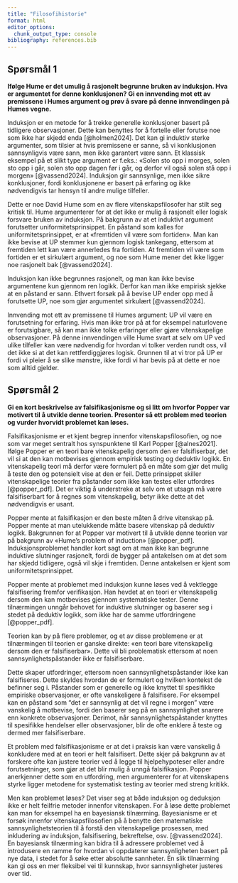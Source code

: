 ```yaml
---
title: "Filosofihistorie"
format: html
editor_options: 
  chunk_output_type: console
bibliography: references.bib
---
```


## Spørsmål 1

**Ifølge Hume er det umulig å rasjonelt begrunne bruken av induksjon. Hva er argumentet for denne konklusjonen? Gi en innvending mot ett av premissene i Humes argument og prøv å svare på denne innvendingen på Humes vegne.**

Induksjon er en metode for å trekke generelle konklusjoner basert på tidligere observasjoner. Dette kan benyttes for å fortelle eller forutse noe som ikke har skjedd enda [@holmen2024]. Det kan gi induktiv sterke argumenter, som tilsier at hvis premissene er sanne, så vi konklusjonen sannsynligvis være sann, men ikke garantert være sann. Et klassisk eksempel på et slikt type argument er f.eks.: «Solen sto opp i morges, solen sto opp i går, solen sto opp dagen før i går, og derfor vil også solen stå opp i morgen» [@vassend2024]. Induksjon gir sannsynlige, men ikke sikre konklusjoner, fordi konklusjonene er basert på erfaring og ikke nødvendigvis tar hensyn til andre mulige tilfeller.

Dette er noe David Hume som en av flere vitenskapsfilosofer har stilt seg kritisk til. Hume argumenterer for at det ikke er mulig å rasjonelt eller logisk forsvare bruken av induksjon. På bakgrunn av at et induktivt argument forutsetter uniformitetsprinsippet. En påstand som kalles for uniformitetsprinsippet, er at «fremtiden vil være som fortiden». Man kan ikke bevise at UP stemmer kun gjennom logisk tankegang, ettersom at fremtiden lett kan være annerledes fra fortiden. At fremtiden vil være som fortiden er et sirkulært argument, og noe som Hume mener det ikke ligger noe rasjonelt bak [@vassend2024].

Induksjon kan ikke begrunnes rasjonelt, og man kan ikke bevise argumentene kun gjennom ren logikk. Derfor kan man ikke empirisk sjekke at en påstand er sann. Ethvert forsøk på å bevise UP ender opp med å forutsette UP, noe som gjør argumentet sirkulært [@vassend2024].

Innvending mot ett av premissene til Humes argument: UP vil være en forutsetning for erfaring. Hvis man ikke tror på at for eksempel naturlovene er forutsigbare, så kan man ikke tolke erfaringer eller gjøre vitenskapelige observasjoner. På denne innvendingen ville Hume svart at selv om UP ved ulike tilfeller kan være nødvendig for hvordan vi tolker verden rundt oss, vil det ikke si at det kan rettferdiggjøres logisk. Grunnen til at vi tror på UP er fordi vi pleier å se slike mønstre, ikke fordi vi har bevis på at dette er noe som alltid gjelder.

## Spørsmål 2

**Gi en kort beskrivelse av falsifikasjonisme og si litt om hvorfor Popper var motivert til å utvikle denne teorien. Presenter så ett problem med teorien og vurder hvorvidt problemet kan løses.**

Falsifikasjonisme er et kjent begrep innenfor vitenskapsfilosofien, og noe som var meget sentralt hos synspunktene til Karl Popper [@alnes2021]. Ifølge Popper er en teori bare vitenskapelig dersom den er falsifiserbar, det vil si at den kan motbevises gjennom empirisk testing og deduktiv logikk. En vitenskapelig teori må derfor være formulert på en måte som gjør det mulig å teste den og potensielt vise at den er feil. Dette prinsippet skiller vitenskapelige teorier fra påstander som ikke kan testes eller utfordres [@popper_pdf]. Det er viktig å understreke at selv om et utsagn må være falsifiserbart for å regnes som vitenskapelig, betyr ikke dette at det nødvendigvis er usant.

Popper mente at falsifikasjon er den beste måten å drive vitenskap på. Popper mente at man utelukkende måtte basere vitenskap på deduktiv logikk. Bakgrunnen for at Popper var motivert til å utvikle denne teorien var på bakgrunn av «Hume’s problem of induction» [@popper_pdf]. Induksjonsproblemet handler kort sagt om at man ikke kan begrunne induktive slutninger rasjonelt, fordi de bygger på antakelsen om at det som har skjedd tidligere, også vil skje i fremtiden. Denne antakelsen er kjent som uniformitetsprinsippet.

Popper mente at problemet med induksjon kunne løses ved å vektlegge falsifisering fremfor verifikasjon. Han hevdet at en teori er vitenskapelig dersom den kan motbevises gjennom systematiske tester. Denne tilnærmingen unngår behovet for induktive slutninger og baserer seg i stedet på deduktiv logikk, som ikke har de samme utfordringene [@popper_pdf].

Teorien kan by på flere problemer, og et av disse problemene er at tilnærmingen til teorien er ganske direkte: «en teori bare vitenskapelig dersom den er falsifiserbar». Dette vil bli problematisk ettersom at noen sannsynlighetspåstander ikke er falsifiserbare.

Dette skaper utfordringer, ettersom noen sannsynlighetspåstander ikke kan falsifiseres. Dette skyldes hvordan de er formulert og hvilken kontekst de befinner seg i. Påstander som er generelle og ikke knyttet til spesifikke empiriske observasjoner, er ofte vanskeligere å falsifisere. For eksempel kan en påstand som "det er sannsynlig at det vil regne i morgen" være vanskelig å motbevise, fordi den baserer seg på en sannsynlighet snarere enn konkrete observasjoner. Derimot, når sannsynlighetspåstander knyttes til spesifikke hendelser eller observasjoner, blir de ofte enklere å teste og dermed mer falsifiserbare.

Et problem med falsifikasjonisme er at det i praksis kan være vanskelig å konkludere med at en teori er helt falsifisert. Dette skjer på bakgrunn av at forskere ofte kan justere teorier ved å legge til hjelpehypoteser eller andre forutsetninger, som gjør at det blir mulig å unngå falsifikasjon. Popper anerkjenner dette som en utfordring, men argumenterer for at vitenskapens styrke ligger metodene for systematisk testing av teorier med streng kritikk.

Men kan problemet løses? Det viser seg at både induksjon og deduksjon ikke er helt feilfrie metoder innenfor vitenskapen. For å løse dette problemet kan man for eksempel ha en bayesiansk tilnærming. Bayesianisme er et forsøk innenfor vitenskapsfilosofien på å benytte den matematiske sannsynlighetsteorien til å forstå den vitenskapelige prosessen, med inkludering av induksjon, falsifisering, bekreftelse, osv. [@vassend2024]. En bayesiansk tilnærming kan bidra til å adressere problemet ved å introdusere en ramme for hvordan vi oppdaterer sannsynligheten basert på nye data, i stedet for å søke etter absolutte sannheter. En slik tilnærming kan gi oss en mer fleksibel vei til kunnskap, hvor sannsynligheter justeres over tid.